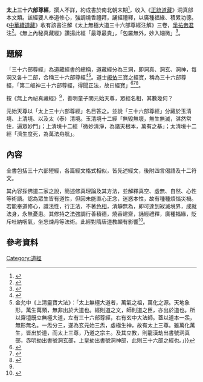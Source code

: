 {{about||道藏經書的總稱|三十六部尊經}}
{{道教}}
'''太上三十六部尊經'''，撰人不詳，約成書於南北朝末期<ref>{{cite web|title=太上三十六部尊經|url=http://www.ctcwri.idv.tw/CTCW-CMTS/CMT01%E6%B4%9E%E7%9C%9F%E9%83%A8/CMT0101%E6%9C%AC%E6%96%87%E9%A1%9E/CMT0101ALL/CNDZ010108%E5%A4%AA%E4%B8%8A%E4%B8%89%E5%8D%81%E5%85%AD%E9%83%A8%E5%B0%8A%E7%B6%93/CNDZ010108-1%E7%8E%89%E6%B8%85%E5%A2%83%E7%B6%93%E4%B8%8A/CNDZ010108-1-01%E7%8E%89%E6%B8%85%E5%A2%83%E4%B8%8A%E6%B8%85%E7%B6%93%E7%AC%AC%E4%B8%80.htm|access-date=2015-11-28|archive-date=2019-09-16|archive-url=https://web.archive.org/web/20190916093849/http://www.ctcwri.idv.tw/CTCW-CMTS/CMT01%E6%B4%9E%E7%9C%9F%E9%83%A8/CMT0101%E6%9C%AC%E6%96%87%E9%A1%9E/CMT0101ALL/CNDZ010108%E5%A4%AA%E4%B8%8A%E4%B8%89%E5%8D%81%E5%85%AD%E9%83%A8%E5%B0%8A%E7%B6%93/CNDZ010108-1%E7%8E%89%E6%B8%85%E5%A2%83%E7%B6%93%E4%B8%8A/CNDZ010108-1-01%E7%8E%89%E6%B8%85%E5%A2%83%E4%B8%8A%E6%B8%85%E7%B6%93%E7%AC%AC%E4%B8%80.htm}}</ref>，收入《[[正統道藏|正統道藏]]》洞真部本文類。該經要人奉道修心，強調燒香禮拜，誦經禮釋，以廣種福緣、積累功德。《[[中華續道藏|中華續道藏]]》收有該書注解《太上無極大道三十六部尊經注解》三卷，[[孚祐帝君|孚祐帝君]]注<ref>{{cite web|title=中華續道藏|url=http://www.byscrj.com/jmm/Tao_Sutra_goon.htm|accessdate=2015-11-28|archive-date=2016-01-01|archive-url=https://web.archive.org/web/20160101215233/http://www.byscrj.com/jmm/Tao_Sutra_goon.htm|dead-url=no}}</ref>。《無上內秘真藏經》讚揚此經「最尊最貴」，「包羅無外，妙入細微」<ref name=thirtysix>{{cite book|title=無上內祕真藏經卷之四|quote=一者上清，二者妙真，三者太一，四者妙林，五者開化，六者僊人，七者黃林，八者上真，九者道教，十者上鍊，十一者上妙功德，十二者道德。此十二部經蘊在大洞玉清境藏中，無毀無壞，無生無滅，湛然常住，遍眾妙門。 一者洞玄，二者元陽，三者原辰，四者大劫，五者上聞，六者內音，七者鍊生，八者靈祕，九者消魔，十者無暑，十一者案摩，十二者上通。此十二部經在大洞上清 境藏中，微妙清淨，為諸天根本，萬有之基。一者太清，二者徹視，三者集僊，四者洞淵，五者內祕，六者真一，七者集靈，八者中精，九者無量，十者集宮，十一者黃庭，十二者小劫。此十二部配屬大洞泰清境藏中，濟生度死，為萬法舟航。此三清奧內真藏之中，示有名跡，顯眾妙經，包羅無外，妙入細微。...此經深妙，最尊最貴，諸天神聖無不敬重。汝等徒眾，宿緣有幸，得預知聞，入功德所，無以為諭}}</ref>。

== 題解 ==
「三十六部尊經」為道藏經書的總稱，道藏經分為三洞，即洞真、洞玄、洞神，每洞又各十二部，合稱三十六部尊經<ref>{{cite web|author1=道教大辭典|title=三十六部尊經|url=http://www.chinalundao.com/daojiaoweijibaike/2013-04-24/1278.html|accessdate=2015-11-26|archive-date=2015-11-27|archive-url=https://web.archive.org/web/20151127080919/http://www.chinalundao.com/daojiaoweijibaike/2013-04-24/1278.html|dead-url=no}}</ref><ref>金允中《上清靈寶大法》：「太上無極大道者，萬氣之祖，萬化之源。天地象形，萬生萬類，無非出於大道也。經則道之文，師則道之臣，亦出於道也。所以齋壇既立無極大道，左有三十六部尊經，右有玄中大法師。蓋以道本一炁，無形無名。一炁分三，遂為玄元始三炁，虛極生神，故有太上三尊。雖萬化萬生，皆出於道，而太上三尊，乃道之宗主。及其立教，則龍漢劫出書號洞真部，赤明劫出書號洞玄部，上皇劫出書號洞神部，此則三十六部之經也。」}}</ref>。道士[[皈依|皈依]]三寶之經寶，稱為三十六部尊經，「第二皈神三十六部尊經，得聞正法，故曰經寶」<ref>{{cite book|editor=張萬福|title=三洞眾戒文|url=http://ctext.org/wiki.pl?if=gb&chapter=945712#%E5%A7%8B%E8%B5%B7%E5%BF%83%E5%85%A5%E9%81%93%E4%B8%89%E6%AD%B8%E6%88%92%E6%96%87|quote=第二戒者，歸神三十六部尊經|access-date=2015-11-28|archive-date=2016-03-04|archive-url=https://web.archive.org/web/20160304113706/http://ctext.org/wiki.pl?if=gb&chapter=945712#%E5%A7%8B%E8%B5%B7%E5%BF%83%E5%85%A5%E9%81%93%E4%B8%89%E6%AD%B8%E6%88%92%E6%96%87|dead-url=no}}</ref><ref>{{cite book|author1=王常月|title=全真教玄科戒律|url=http://ctext.org/wiki.pl?if=gb&chapter=129644|quote=第二皈神三十六部尊經，得聞正法，故曰經寶|access-date=2015-11-28|archive-date=2016-03-04|archive-url=https://web.archive.org/web/20160304194239/http://ctext.org/wiki.pl?if=gb&chapter=129644|dead-url=no}}</ref><ref name=three>{{cite journal|author1=張受軒|title=淺談皈依三寶|journal=弘道|date=2013|volume=56|url=http://daoist.org/booksearch/BookSearch/.%5Clist012%5C56-4-31.pdf|access-date=2015-11-28|archive-date=2020-08-06|archive-url=https://web.archive.org/web/20200806231203/http://daoist.org/booksearch/BookSearch/.%5Clist012%5C56-4-31.pdf}}</ref>。

按《無上內祕真藏經》<ref name=thirtysix/>，善明童子問元始天尊，眾經名相，其數幾何？

元始天尊以「太上三十六部尊經」名目答之。並說「三十六部尊經」分藏於玉清境、上清境、以及太（泰）清境。玉清境十二經「無毀無壞，無生無滅，湛然常住，遍眾妙門」；上清境十二經「微妙清淨，為諸天根本，萬有之基」；太清境十二經「濟生度死，為萬法舟航」。

== 內容 ==
全書包括三十六部短經，各篇經文格式相似，皆先述經文，後附四言偈語及十二符文。

其內容採佛道二家之說，簡述修真理論及其方法，並解釋真空、虛無、自然、心性等術語。認為眾生皆有道性，但因未能直心正念，迷惑本性，故有種種煩惱災禍。若能奉道修心，識法性，行正法，不著[[色相|色相]]，清靜無為，即可達到寂滅境界，成就法身，永無憂患。其修持之法強調行善積德，燒香建齋，誦經禮釋，廣種福緣，貶斥吐納咽氣，坐忘煉丹等法術。此經對隋唐道教頗有影響<ref>{{cite book|editor=胡孚琛|title=中華道教大辭典|date=1995|publisher=中國社會科學出版社|pages=330}}</ref>。

== 參考資料 ==
{{Reflist|2}}

[[Category:道經|Category:道經]]